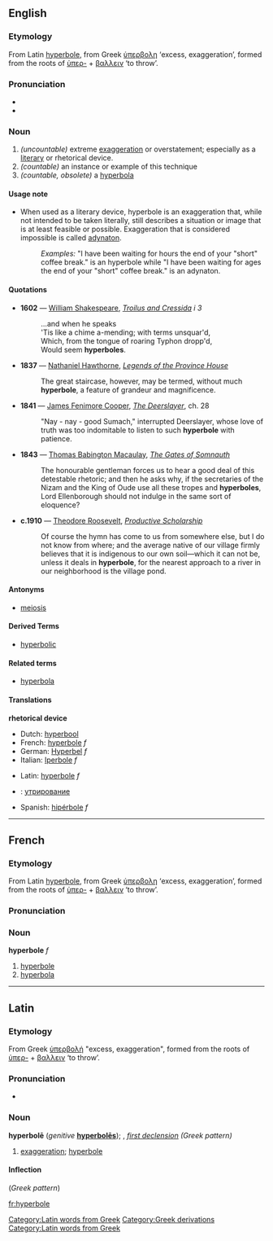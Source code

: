 ==English==
===Etymology===
From Latin [[hyperbole#Latin|hyperbole]], from Greek [[ὑπερβολη]] ‘excess, exaggeration’, formed from the roots of [[ὑπερ-]] + [[βαλλειν]] ‘to throw’.

===Pronunciation===
*{{IPA|/haɪ'pɜ:bəli/}}
*{{audio|en-us-hyperbole.ogg|Audio (US)}}

===Noun===
{{en-noun|hyperbole|hyperboles}}
# ''(uncountable)'' extreme [[exaggeration]] or overstatement; especially as a [[literary]] or rhetorical device. 
# ''(countable)'' an instance or example of this technique
# ''(countable, obsolete)'' a [[hyperbola]]

====Usage note====
* When used as a literary device, hyperbole is an exaggeration that, while not intended to be taken literally, still describes a situation or image that is at least feasible or possible. Exaggeration that is considered impossible is called [[adynaton]].
*:''Examples:'' "I have been waiting for hours the end of your "short" coffee break." is an hyperbole while "I have been waiting for ages the end of your "short" coffee break." is an adynaton.

====Quotations====
{{timeline|
1600s=1602|
1800s=1837 1841 1843|
1900s=1910}}
*'''1602''' — [[w:William Shakespeare|William Shakespeare]], ''[[s:Troilus and Cressida|Troilus and Cressida]] i 3''
*:...and when he speaks<br/>'Tis like a chime a-mending; with terms unsquar'd,<br/>Which, from the tongue of roaring Typhon dropp'd,<br/>Would seem '''hyperboles'''.
*'''1837''' — [[w:Nathaniel Hawthorne|Nathaniel Hawthorne]], ''[[s:Legends of the Province House|Legends of the Province House]]''
*:The great staircase, however, may be termed, without much '''hyperbole''', a feature of grandeur and magnificence.
*'''1841''' — [[w:James Fenimore Cooper|James Fenimore Cooper]], ''[[s:The Deerslayer|The Deerslayer]]'', ch. 28
*:"Nay - nay - good Sumach," interrupted Deerslayer, whose love of truth was too indomitable to listen to such '''hyperbole''' with patience.
*'''1843''' — [[w:Thomas Babington Macaulay|Thomas Babington Macaulay]], ''[[s:The Gates of Somnauth|The Gates of Somnauth]]''
*:The honourable gentleman forces us to hear a good deal of this detestable rhetoric; and then he asks why, if the secretaries of the Nizam and the King of Oude use all these tropes and '''hyperboles''', Lord Ellenborough should not indulge in the same sort of eloquence?
*'''c.1910''' — [[w:Theodore Roosevelt|Theodore Roosevelt]], ''[[s:Productive Scholarship|Productive Scholarship]]''
*:Of course the hymn has come to us from somewhere else, but I do not know from where; and the average native of our village firmly believes that it is indigenous to our own soil—which it can not be, unless it deals in '''hyperbole''', for the nearest approach to a river in our neighborhood is the village pond.

====Antonyms====
* [[meiosis]]
====Derived Terms====
*[[hyperbolic]]
====Related terms====
*[[hyperbola]]

====Translations====
'''rhetorical device'''
{{top}}
*Dutch: [[hyperbool]]
*French: [[hyperbole#French|hyperbole]] ''f''
*German: [[Hyperbel]] ''f''
*Italian: [[Iperbole]] ''f''
{{mid}}
*Latin: [[hyperbole#Latin|hyperbole]] ''f''
* {{ru}}: [[утрирование]] {{n}}
*Spanish: [[hipérbole]] ''f''
{{bottom}}
[[Category:Latin words from Greek]]  [[Category:Greek derivations]]
----

==French==
===Etymology===
From Latin [[hyperbole#Latin|hyperbole]], from Greek [[ὑπερβολη]] ‘excess, exaggeration’, formed from the roots of [[ὑπερ-]] + [[βαλλειν]] ‘to throw’.

===Pronunciation===
{{IPA|/ipɛʀbɔl/}}

===Noun===
'''hyperbole''' ''f''
# [[hyperbole#English|hyperbole]]
# [[hyperbola]]

----

==Latin==
[[Category:Latin words from Greek]]
===Etymology===
From Greek [[ὑπερβολη|ὑπερβολή]] "excess, exaggeration", formed from the roots of [[ὑπερ-]] + [[βαλλειν]] ‘to throw’.
===Pronunciation===
*{{IPA|/hʏˈpɛːr.bɔ.leː/}}
===Noun===
'''hyperbolē''' (''genitive'' '''[[hyperboles|hyperbolēs]]'''); {{f}}, ''[[Wiktionary Appendix:Latin first declension|first declension]] (Greek pattern)'' 

#[[exaggeration]]; [[#English|hyperbole]]

====Inflection====
{{ladecl1}} (''Greek pattern'')
{{la-decl-1st-Greek|hyperbol}}

[[fr:hyperbole]]